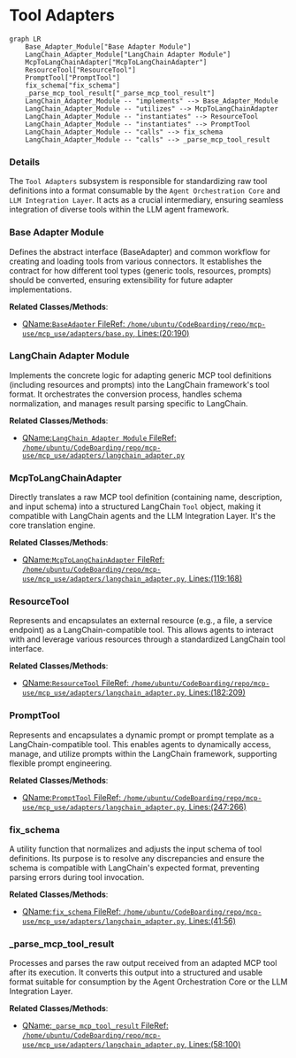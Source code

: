 # Tool Adapters
```mermaid
graph LR
    Base_Adapter_Module["Base Adapter Module"]
    LangChain_Adapter_Module["LangChain Adapter Module"]
    McpToLangChainAdapter["McpToLangChainAdapter"]
    ResourceTool["ResourceTool"]
    PromptTool["PromptTool"]
    fix_schema["fix_schema"]
    _parse_mcp_tool_result["_parse_mcp_tool_result"]
    LangChain_Adapter_Module -- "implements" --> Base_Adapter_Module
    LangChain_Adapter_Module -- "utilizes" --> McpToLangChainAdapter
    LangChain_Adapter_Module -- "instantiates" --> ResourceTool
    LangChain_Adapter_Module -- "instantiates" --> PromptTool
    LangChain_Adapter_Module -- "calls" --> fix_schema
    LangChain_Adapter_Module -- "calls" --> _parse_mcp_tool_result
```

### Details

The `Tool Adapters` subsystem is responsible for standardizing raw tool definitions into a format consumable by the `Agent Orchestration Core` and `LLM Integration Layer`. It acts as a crucial intermediary, ensuring seamless integration of diverse tools within the LLM agent framework.

### Base Adapter Module
Defines the abstract interface (BaseAdapter) and common workflow for creating and loading tools from various connectors. It establishes the contract for how different tool types (generic tools, resources, prompts) should be converted, ensuring extensibility for future adapter implementations.


**Related Classes/Methods**:

- <a href="https://github.com/mcp-use/mcp-use/blob/main/mcp_use/adapters/base.py#L20-L190" target="_blank" rel="noopener noreferrer">QName:`BaseAdapter` FileRef: `/home/ubuntu/CodeBoarding/repo/mcp-use/mcp_use/adapters/base.py`, Lines:(20:190)</a>


### LangChain Adapter Module
Implements the concrete logic for adapting generic MCP tool definitions (including resources and prompts) into the LangChain framework's tool format. It orchestrates the conversion process, handles schema normalization, and manages result parsing specific to LangChain.


**Related Classes/Methods**:

- <a href="https://github.com/mcp-use/mcp-use/blob/main/mcp_use/adapters/langchain_adapter.py#L1-L1" target="_blank" rel="noopener noreferrer">QName:`LangChain Adapter Module` FileRef: `/home/ubuntu/CodeBoarding/repo/mcp-use/mcp_use/adapters/langchain_adapter.py`</a>


### McpToLangChainAdapter
Directly translates a raw MCP tool definition (containing name, description, and input schema) into a structured LangChain `Tool` object, making it compatible with LangChain agents and the LLM Integration Layer. It's the core translation engine.


**Related Classes/Methods**:

- <a href="https://github.com/mcp-use/mcp-use/blob/main/mcp_use/adapters/langchain_adapter.py#L119-L168" target="_blank" rel="noopener noreferrer">QName:`McpToLangChainAdapter` FileRef: `/home/ubuntu/CodeBoarding/repo/mcp-use/mcp_use/adapters/langchain_adapter.py`, Lines:(119:168)</a>


### ResourceTool
Represents and encapsulates an external resource (e.g., a file, a service endpoint) as a LangChain-compatible tool. This allows agents to interact with and leverage various resources through a standardized LangChain tool interface.


**Related Classes/Methods**:

- <a href="https://github.com/mcp-use/mcp-use/blob/main/mcp_use/adapters/langchain_adapter.py#L182-L209" target="_blank" rel="noopener noreferrer">QName:`ResourceTool` FileRef: `/home/ubuntu/CodeBoarding/repo/mcp-use/mcp_use/adapters/langchain_adapter.py`, Lines:(182:209)</a>


### PromptTool
Represents and encapsulates a dynamic prompt or prompt template as a LangChain-compatible tool. This enables agents to dynamically access, manage, and utilize prompts within the LangChain framework, supporting flexible prompt engineering.


**Related Classes/Methods**:

- <a href="https://github.com/mcp-use/mcp-use/blob/main/mcp_use/adapters/langchain_adapter.py#L247-L266" target="_blank" rel="noopener noreferrer">QName:`PromptTool` FileRef: `/home/ubuntu/CodeBoarding/repo/mcp-use/mcp_use/adapters/langchain_adapter.py`, Lines:(247:266)</a>


### fix_schema
A utility function that normalizes and adjusts the input schema of tool definitions. Its purpose is to resolve any discrepancies and ensure the schema is compatible with LangChain's expected format, preventing parsing errors during tool invocation.


**Related Classes/Methods**:

- <a href="https://github.com/mcp-use/mcp-use/blob/main/mcp_use/adapters/langchain_adapter.py#L41-L56" target="_blank" rel="noopener noreferrer">QName:`fix_schema` FileRef: `/home/ubuntu/CodeBoarding/repo/mcp-use/mcp_use/adapters/langchain_adapter.py`, Lines:(41:56)</a>


### _parse_mcp_tool_result
Processes and parses the raw output received from an adapted MCP tool after its execution. It converts this output into a structured and usable format suitable for consumption by the Agent Orchestration Core or the LLM Integration Layer.


**Related Classes/Methods**:

- <a href="https://github.com/mcp-use/mcp-use/blob/main/mcp_use/adapters/langchain_adapter.py#L58-L100" target="_blank" rel="noopener noreferrer">QName:`_parse_mcp_tool_result` FileRef: `/home/ubuntu/CodeBoarding/repo/mcp-use/mcp_use/adapters/langchain_adapter.py`, Lines:(58:100)</a>
